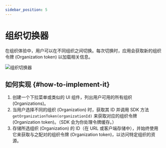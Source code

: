 ```yaml
---
sidebar_position: 5
---
```


# 组织切换器

在组织体验中，用户可以在不同组织之间切换。每次切换时，应用会获取新的组织令牌 (Organization token) 以加载相关信息。

<img src="/img/assets/organization-switcher.png" alt="组织切换器" />

## 如何实现 \{#how-to-implement-it}

1. 创建一个下拉菜单或类似的 UI 组件，列出用户可用的所有组织 (Organizations)。
2. 当用户选择不同的组织 (Organization) 时，获取其 ID 并调用 SDK 方法 `getOrganizationToken(organizationId)` 来获取对应的组织令牌 (Organization token)。（SDK 会为你处理令牌缓存。）
3. 存储所选组织 (Organization) 的 ID（在 URL 或客户端存储中），并始终使用它来获取与之配对的组织令牌 (Organization token)，以访问特定组织的资源。
